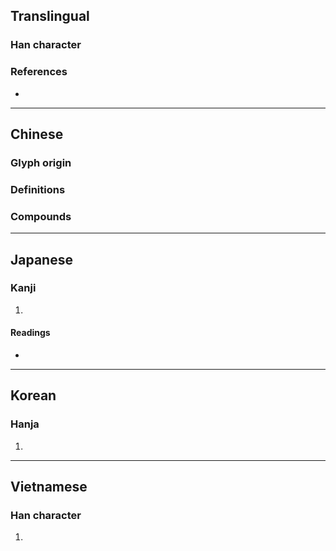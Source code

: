 {{character info}}
==Translingual==

===Han character===
{{Han char|rn=61|rad=心|as=05|sn=8|four=96010|canj=PRHU|ids=⿰忄兄}}

===References===
* {{Han ref|kx=0382.230|dkj=10496|dj=0712.140|hdz=42285.060|uh=6033|ud=24627|bh=CCA4|bd=52388}}

----

==Chinese==

===Glyph origin===
{{Han etym}}

===Definitions===
{{zh-see|恍|v}}

===Compounds===
{{zh-der|愴怳|忽怳|惚怳|昒怳|怳忽|怳惚|怳曶|怳怳|怳惘|恍怳|敞怳|惝怳|悵怳|儵怳}}

----

==Japanese==

===Kanji===
{{ja-kanji|grade=|rs=心05}}

# {{rfdef|ja|sort=心05}}

====Readings====
* {{ja-readings|on=[[きょう]] (kyō), [[ちゅつ]] (chutsu), [[しゅつ]] (shutsu)|kun=[[くるう]] (kuruu)}}

----

==Korean==

===Hanja===
{{ko-hanja|hangeul=황|eumhun=|rv=hwang|mr=hwang|y=hwang}}

# {{rfdef|ko|sort=心05}}

----

==Vietnamese==

===Han character===
{{vi-readings|reading=hoảng, hoảnh|rs=心05}}

# {{rfdef|vi|sort=心05}}